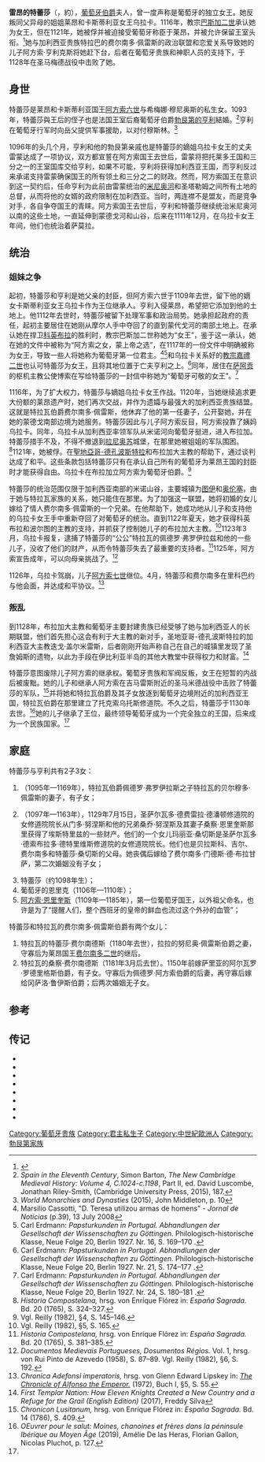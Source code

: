 {{noteTA
|1=zh-hans:莱昂;zh-hant:萊昂;zh-tw:雷昂;
}}
{{Infobox royalty
| name         = 雷昂的特蕾莎
| title        = 葡萄牙伯爵夫人
| image        = Theresa_of_Portugal_(1080-1130)_mini.jpg
| birth_date   = 約1080年
| birth_place  = [[波瓦迪拉尼奧蘇|波瓦迪拉尼奧蘇]]
| death_date   = {{Death date and age|1130|11|11|1080|df=y}}
| death_place  = [[蒙特德拉莫|蒙特德拉莫]]
| burial_place = [[布拉加主教座堂|布拉加主教座堂]]
| house        = [[希梅尼斯王朝|希梅尼斯王朝]]
| father       = [[阿方索六世_(雷昂與卡斯提爾)|阿方索六世]]
| mother       = {{link-en|希梅娜·穆尼奥斯|Jimena Muñoz}}
}}
'''雷昂的特蕾莎'''（{{lang-pt|Teresa de León}}，約{{bd|1080年||1130年|11月11日}}），[[葡萄牙伯国|葡萄牙伯爵]]夫人，曾一度声称是葡萄牙的独立女王。她反叛同父异母的姐姐莱昂和卡斯蒂利亚女王乌拉卡。1116年，教宗[[巴斯加二世|巴斯加二世]]承认她为女王，但在1121年，她被俘并被迫接受葡萄牙称臣于莱昂，并被允许保留王室头衔。<ref>{{Cite web|title = PT-TT-OCCT-A-5-1-1_m0001.TIF - Carta de doação de D. Teresa, rainha de Portugal, do Castelo de Soure concedida ao Templo de Salomão - Arquivo Nacional da Torre do Tombo - DigitArq|url = http://digitarq.dgarq.gov.pt/viewer?id=4251189|website = digitarq.dgarq.gov.pt|access-date = 2015-12-07|archive-date = 2015-11-24|archive-url = https://web.archive.org/web/20151124204037/http://digitarq.dgarq.gov.pt/viewer?id=4251189|dead-url = yes}}</ref>她与加利西亚贵族特拉巴的费尔南多·佩雷斯的政治联盟和恋爱关系导致她的儿子阿方索·亨利克斯将她赶下台，后者在葡萄牙贵族和神职人员的支持下，于1128年在圣马梅德战役中击败了她。

== 身世 ==
特蕾莎是莱昂和卡斯蒂利亚国王[[阿方索六世_(雷昂與卡斯提爾)|阿方索六世]]与希梅娜·穆尼奥斯的私生女。{{Sfn|Rodrigues Oliveira|2010|p=23}}1093年，特蕾莎與王后的侄子也是法国王室后裔葡萄牙伯爵[[勃艮第的亨利_(葡萄牙伯爵)|勃艮第的亨利]]結婚。<ref>''Spain in the Eleventh Century'', Simon Barton, ''The New Cambridge Medieval History: Volume 4, C.1024-c.1198'', Part II, ed. David Luscombe, Jonathan Riley-Smith, (Cambridge University Press, 2015), 187.</ref>亨利在葡萄牙行军时向岳父提供军事援助，以对付穆斯林。<ref name=JM10>''World Monarchies and Dynasties'' (2015), John Middleton, p. 10</ref>

1096年的头几个月，亨利和他的勃艮第亲戚也是特蕾莎的嫡姐乌拉卡女王的丈夫雷蒙达成了一项协议，双方都宣誓在阿方索国王去世后，雷蒙将把托莱多王国和三分之一的王室国库交给亨利，如果不可能，亨利将获得加利西亚王国，而亨利反过来承诺支持雷蒙确保国王的所有领土和三分之二的财政。然而，阿方索国王在意识到这一契约后，任命亨利为此前由雷蒙统治的[[米尼奥河|米尼奥河]]和圣塔勒姆之间所有土地的总督，从而将他的女婿的政府限制在加利西亚。当时，两连襟不是盟友，而是竞争对手，各自争夺国王的青睐。阿方索国王去世后，亨利和特蕾莎继续统治米尼奥河以南的这些土地，一直延伸到蒙德戈河和山谷，后来在1111年12月，在乌拉卡女王年间，他们也统治着萨莫拉。{{Sfn|Martínez Díez|2003|pp=170–71和225–26}}

== 统治 ==
=== 姐妹之争 ===
起初，特蕾莎和亨利是她父亲的封臣，但阿方索六世于1109年去世，留下他的嫡女卡斯蒂利亚女王乌拉卡作为王位继承人。{{Sfn|Rodrigues Oliveira|2010|p=32}}亨利入侵莱昂，希望把它添加到他的土地上。他1112年去世时，特蕾莎被留下处理军事和政治局势。她承担起政府的责任，起初主要居住在她刚从摩尔人手中夺回了的直到蒙代戈河的南部土地上。在承认她在捍卫[[科英布拉|科英布拉]]的胜利时，教宗巴斯加二世称她为“女王”，鉴于这一承认，她在她的文件中被称为“阿方索之女，蒙上帝之选”，在1117年的一份文件中明确被称为女王，导致一些人将她称为葡萄牙第一位君主。<ref>Marsilio Cassotti, "D. Teresa utilizou armas de homens" - ''Jornal de Notícias'' (p.39), 13 July 2008</ref><ref>Carl Erdmann: ''Papsturkunden in Portugal. Abhandlungen der Gesellschaft der Wissenschaften zu Göttingen.'' Philologisch-historische Klasse, Neue Folge 20, Berlin 1927. Nr. 16, S. 169–170 {{wayback|url=http://www.papsturkunden.gwdg.de/Erdmann_PUU_in_Portugal.pdf |date=20131105100142 |text=online |archiv-bot=2019-05-18 06:23:05 InternetArchiveBot }}.</ref>和乌拉卡关系好的[[教宗嘉禮二世|教宗嘉禮二世]]也认可特蕾莎为女王，且将其地位置于亡夫亨利之上。<ref>Carl Erdmann: ''Papsturkunden in Portugal. Abhandlungen der Gesellschaft der Wissenschaften zu Göttingen.'' Philologisch-historische Klasse, Neue Folge 20, Berlin 1927. Nr. 21, S. 174–177 {{wayback|url=http://www.papsturkunden.gwdg.de/Erdmann_PUU_in_Portugal.pdf |date=20131105100142 |text=online |archiv-bot=2019-05-18 06:23:05 InternetArchiveBot }}.</ref>同年，居住在[[萨阿贡|萨阿贡]]的枢机主教公使博索在写给特蕾莎的一封信中称她为“葡萄牙可敬的女王”。<ref>Carl Erdmann: ''Papsturkunden in Portugal. Abhandlungen der Gesellschaft der Wissenschaften zu Göttingen.'' Philologisch-historische Klasse, Neue Folge 20, Berlin 1927. Nr. 24, S. 180–181 {{wayback|url=http://www.papsturkunden.gwdg.de/Erdmann_PUU_in_Portugal.pdf |date=20131105100142 |text=online |archiv-bot=2019-05-18 06:23:05 InternetArchiveBot }}.</ref>

1116年，为了扩大权力，特蕾莎与嫡姐乌拉卡女王作战。1120年，当她继续追求更大份额的莱昂遗产时，她们再次交战，并作为遗孀与最强大的加利西亚贵族结盟。这就是特拉瓦伯爵费尔南多·佩雷斯，他休弃了他的第一任妻子，公开娶她，并在她的蒙德戈南部边境为她服务。特蕾莎因此与儿子阿方索反目，阿方索投靠了姨妈乌拉卡。同年，乌拉卡从加利西亚率领军队从米诺河向葡萄牙挺进，进入布拉加。特蕾莎措手不及，不得不撤退到[[波瓦迪拉尼奧蘇|拉尼奥苏]]城堡，在那里她被姐姐的军队围困。<ref>''Historia Compostelana,'' hrsg. von Enríque Flórez in: ''España Sagrada.'' Bd. 20 (1765), S. 324–327.</ref>1121年，她被俘。在[[聖地亞哥-德孔波斯特拉|聖地亞哥-德孔波斯特拉]]和布拉加大主教的帮助下，通过谈判达成了和平。这些条款包括特蕾莎只有在承认自己所有的葡萄牙为莱昂王国的封臣时才能获得自由。乌拉卡在布拉加立阿方索为葡萄牙伯爵。<ref>Vgl. Reilly (1982), §4, S. 145–146.</ref>

特蕾莎的统治范围仅限于加利西亚南部的米诺山谷，主要城镇为[[图伊|图伊]]和[[奥伦塞|奥伦塞]]，由于她与特拉瓦家族的关系，她只能住在那里。为了加强这一联盟，她将初婚的女儿嫁给了情人费尔南多·佩雷斯的一个兄弟。在他帮助下，她成功地从儿子和支持他的乌拉卡女王手中重新夺回了对葡萄牙的统治。直到1122年夏天，她才获得科英布拉和波尔图的主教的支持，并抓获了控制她儿子的布拉加大主教。<ref>Vgl. Reilly (1982), §5, S. 165.</ref>1123年3月，乌拉卡报复，逮捕了特蕾莎的“公公”特拉瓦的佩德罗·弗罗伊拉兹和他的一些儿子，没收了他们的财产，从而令特蕾莎失去了最重要的支持者。<ref>''Historia Compostelana,'' hrsg. von Enríque Flórez in: ''España Sagrada.'' Bd. 20 (1765), S. 381–385.</ref>1125年，阿方索宣告成年，可以向母亲挑战了。<ref>''Documentos Medievais Portugueses, Dosumentos Régios.'' Vol. 1, hrsg. von Rui Pinto de Azevedo (1958), S. 87–89. Vgl. Reilly (1982), §6, S. 192.</ref>

1126年，乌拉卡驾崩，儿子[[阿方索七世_(卡斯提尔)|阿方索七世]]继位。4月，特蕾莎和费尔南多在里科巴约与他会面，并达成和平协议。<ref>''Chronica Adefonsi imperatoris,'' hrsg. von Glenn Edward Lipskey in: [http://libro.uca.edu/lipskey/chronicle.htm ''The Chronicle of Alfonso the Emperor.''] (1972), Buch I, §5, S. 55.</ref>

=== 叛乱 ===
到1128年，布拉加大主教和葡萄牙主要封建贵族已经受够了她与加利西亚人的长期联盟，他们首先担心这会有利于大主教的新对手，圣地亚哥-德孔波斯特拉的加利西亚大主教迭戈·盖尔米雷斯，后者刚刚开始声称自己在自己的城镇里发现了圣詹姆斯的遗物，以此为手段在伊比利亚半岛的其他大教堂中获得权力和财富。<ref>''First Templar Nation: How Eleven Knights Created a New Country and a Refuge for the Grail (English Edition)'' (2017), Freddy Silva</ref>

特蕾莎意图废除儿子阿方索的继承权。葡萄牙贵族和军阀反叛，女王在短暂的内战后被废黜。她的儿子和继承人阿方索在吉马雷斯附近的圣马米德战役中击败了特蕾莎的军队，<ref>''Chronicon Lusitanum,'' hrsg. von Enríque Flórez in: ''España Sagrada.'' Bd. 14 (1786), S. 409.</ref>并将她和特拉瓦伯爵及其子女放逐到葡萄牙边境附近的加利西亚王国，特拉瓦伯爵在那里建立了托克索乌托斯修道院。不久之后，特蕾莎于1130年去世。<ref>''OEuvrer pour le salut: Moines, chanoines et frères dans la péninsule Ibérique au Moyen Âge'' (2019), Amélie De las Heras, Florian Gallon, Nicolas Pluchot, p. 127.</ref>她的儿子继承了王位，最终领导葡萄牙成为一个完全独立的王国，后来成为一个民族国家。<ref name=JM10/>

== 家庭 ==
特蕾莎与亨利共有2子3女：
# {{link-pt|乌拉卡·恩里奎斯|Urraca Henriques, infanta de Portugal|烏拉卡}}（1095年{{Sfn|Rodrigues Oliveira|2010|p=28}}—1169年），特拉瓦伯爵佩德罗·弗罗伊拉斯之子特拉瓦的贝尔穆多·佩雷斯的妻子，有子女；{{Sfn|López Sangil|2002|p=89}}
# {{link-pt|桑察·恩里奎斯|Sancha Henriques|桑察}}（1097年{{Sfn|Rodrigues Oliveira|2010|p=28}}—1163年），1129年7月15日，圣萨尔瓦多·德费雷拉·德潘顿修道院的女修道院院长从门多·努涅斯和他的兄弟桑乔·努涅斯及其妻子桑察·恩里奎斯那里获得了埃斯特里兹的一些财产。{{Sfn|López Morán|2005|p=89}}他们的一个女儿玛丽亚·桑切斯是圣萨尔瓦多·德索布拉多·德特里维斯修道院的女修道院院长。他们也是贝拉斯科、吉尔、费尔南多和特蕾莎·桑切斯的父母。{{Sfn|López Morán|2005|p=89}}她丧偶后嫁给了费尔南多·门德斯·德·布拉甘萨，第二次婚姻没有子女；{{Sfn|Sotto Mayor Pizarro|2007|pp=855和857–858}}
# 特蕾莎（约1098年生）；{{Sfn|Rodrigues Oliveira|2010|p=28}}
# 葡萄牙的恩里克（1106年—1110年）；
# [[阿方索一世_(葡萄牙)|阿方索·恩里奎斯]]（1109年{{Sfn|Rodrigues Oliveira|2010|p=31}}—1185年），第一位葡萄牙国王，以外祖父命名，也许是为了“提醒人们，整个西班牙的皇帝的鲜血也流过这个外孙的血管”；{{Sfn|Rodrigues Oliveira|2010|p=33}}
特蕾莎和特拉瓦的费尔南多·佩雷斯伯爵有两个女儿：
# 特拉瓦的特蕾莎·费尔南德斯（1180年去世），拉拉的努尼奥·佩雷斯伯爵之妻，守寡后为莱昂国王[[费尔南多二世_(莱昂)|费尔南多二世]]的继后。{{Sfn|Torres Sevilla-Quiñones de León|1999|p=230}}
# 特拉瓦的桑察·费尔南德斯（1181年3月后去世）。1150年前嫁萨里亚的阿尔瓦罗·罗德里格斯伯爵，有子女。守寡后为佩德罗·阿方索伯爵的后妻，再守寡后嫁给冈萨洛·鲁伊斯伯爵；后两次婚姻无子女。{{Sfn|Torres Sevilla-Quiñones de León|1999|p=183}}

== 参考 ==
{{reflist|2}}

== 传记 ==
* {{cite news|last = López Morán|first = Enriqueta|year = 2005|title = El monacato femenino gallego en la Alta Edad Media (Lugo y Orense) (Siglos XIII al XV)|work = Nalgures|number = II|pages = 49-142 (vid pp. 88-89)|publisher = Asociación Cultura de Estudios Históricos de Galicia|location = A Coruña|url = http://www.estudioshistoricos.com/wp-content/uploads/2014/10/nalgures2.pdf|issn = 1885-6349|accessdate = 2022-03-02|archive-date = 2022-02-22|archive-url = https://web.archive.org/web/20220222132940/https://www.estudioshistoricos.com/wp-content/uploads/2014/10/nalgures2.pdf|dead-url = no}}
* {{cite book| last =  López-Sangil|first = José Luis|title = La nobleza altomedieval gallega, la familia Froílaz-Traba|year = 2002| publisher = Toxosoutos, S.L.| location = La Coruña| isbn = 84-95622-68-8}} 
* {{cite book|last = Manrique|first = Ángel|title = Anales cistercienses|volume = II|year = 1649|url = https://books.google.com/books?id=-RE8AAAAMAAJ&q=Cisterciensium+seu+verius+ecclesiasticorum+annalium+a+condito+cistercio&pg=PP7|access-date = 2022-03-02|archive-date = 2022-03-02|archive-url = https://web.archive.org/web/20220302155259/https://books.google.com/books?id=-RE8AAAAMAAJ&q=Cisterciensium+seu+verius+ecclesiasticorum+annalium+a+condito+cistercio&pg=PP7|dead-url = no}}
* {{cite book| last = Martínez Díez| first = Gonzalo|title = Alfonso VI: Señor del Cid, conquistador de Toledo| year = 2003| publisher = Temas de Hoy, S.A.
| location = Madrid| isbn =  84-8460-251-6}} 
* {{cite book| last = Mattoso|first= José| title = D. Afonso Henriques| year = 2014| publisher = Temas e Debates| edition = 2nd|language = PT|location=Lisbon |isbn= 978-972-759-911-0}}
* {{cite book|last=Rodrigues Oliveira|first= Ana|title= Rainhas medievais de Portugal. Dezassete mulheres, duas dinastias, quatro séculos de História|language= PT |publisher= A esfera dos livros |location = Lisbon| year= 2010|isbn= 978-989-626-261-7}}
* {{Cite news|last = Sotto Mayor Pizarro|first = José Augusto|title = O regime senhorial na frontera do nordeste português. Alto Douro e Riba Côa (Séculos XI-XIII)|work = [[Hispania._Revista_Española_de_Historia|Hispania. Revista Española de Historia]]|volume = LXVII|number = 227|pages = 849–880|publisher = Instituto de Historia "Jerónimo Zurita"; Centro de Estudios Históricos|location = Madrid|year = 2007|url = http://hispania.revistas.csic.es/index.php/hispania/article/view/64/64|issn = 0018-2141|accessdate = 2022-03-02|archive-date = 2022-02-03|archive-url = https://web.archive.org/web/20220203115130/https://hispania.revistas.csic.es/index.php/hispania/article/view/64/64|dead-url = no}}
* {{cite book|last = Torres Sevilla-Quiñones de León| first = Margarita Cecilia|title = Linajes nobiliarios de León y Castilla: Siglos IX-XIII|year = 1999|publisher = Junta de Castilla y León, Consejería de educación y cultura|location = Salamanca|isbn =  84-7846-781-5}}

[[Category:葡萄牙贵族|Category:葡萄牙贵族]]
[[Category:君主私生子|Category:君主私生子]]
[[Category:中世紀歐洲人|Category:中世紀歐洲人]]
[[Category:勃艮第家族|Category:勃艮第家族]]